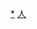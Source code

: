 {{Navbox
|name = 中国人民解放军空军司令员
|title = [[File:Air Force Flag of the People's Republic of China.svg|23px|中国人民解放军空军军旗]] [[中国人民解放军空军|<span style="color:white;">中国人民解放军空军</span>]][[中国人民解放军空军司令员|<span style="color:white;">司令员</span>]]
|titlestyle = background: #007FFF; color: white;
|imageleft = [[File:Roundel of China.svg|80px]]
|image = [[File:Emblem_of_People%27s_Liberation_Army_Air_Force.svg|80px]]

|list1 = <span class="nowrap">[[刘亚楼]]{{to}}[[吴法宪]]{{to}}[[马宁 (少将)|马宁]]{{to}}[[张廷发]]{{to}}[[王海]]{{to}}[[曹双明]]{{to}}[[于振武]]{{to}}[[刘顺尧]]{{to}}[[乔清晨]]{{to}}[[许其亮]]{{to}}[[马晓天]]{{to}}[[丁来杭]]{{to}}[[常丁求]]</span>
}}<noinclude>

[[Category:中国人民解放军空军司令员|*]]
[[Category:中国人民解放军空军人物导航模板|人]]
</noinclude>